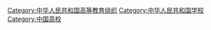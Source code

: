 {{Catnav|頁面分類|各種主題的頁面分類|按國家分類|各國組織|各國大學|}}
{{Catnav|頁面分類|各種主題的頁面分類|按國家分類|各國教育|各國大學|}}
{{Catnav|頁面分類|各種主題的頁面分類|按國家分類|各國教育|中国教育|中国高等教育|中华人民共和国高等教育}}
{{Commons category|Universities and colleges in China}}
{{Catmore|中国内地高等学校列表}}

[[Category:中华人民共和国高等教育组织|Category:中华人民共和国高等教育组织]]
[[Category:中华人民共和国学校|Category:中华人民共和国学校]]
[[Category:中国高校|Category:中国高校]]